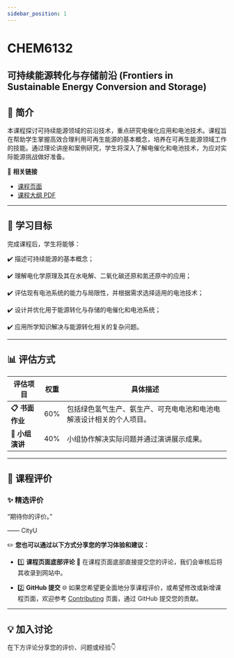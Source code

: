 ```yaml
---
sidebar_position: 1
---
```


# CHEM6132
## 可持续能源转化与存储前沿 (Frontiers in Sustainable Energy Conversion and Storage)

## **📘 简介**
本课程探讨可持续能源领域的前沿技术，重点研究电催化应用和电池技术。课程旨在帮助学生掌握高效合理利用可再生能源的基本概念，培养在可再生能源领域工作的技能。通过理论讲座和案例研究，学生将深入了解电催化和电池技术，为应对实际能源挑战做好准备。

🔗 **相关链接**
- [课程页面](https://www.cityu.edu.hk/catalogue/pg/202425/course/CHEM6132.htm)
- [课程大纲 PDF](https://www.cityu.edu.hk/catalogue/pg/202425/course/CHEM6132.pdf)

---

## **🎯 学习目标**

完成课程后，学生将能够：

✔️ 描述可持续能源的基本概念；

✔️ 理解电化学原理及其在水电解、二氧化碳还原和氮还原中的应用；

✔️ 评估现有电池系统的能力与局限性，并根据需求选择适用的电池技术；

✔️ 设计并优化用于能源转化与存储的电催化和电池系统；

✔️ 应用所学知识解决与能源转化相关的复杂问题。

---

## **📊 评估方式**

| **评估项目**                  | **权重** | **具体描述**                                                                                       |
|------------------------------|---------|---------------------------------------------------------------------------------------------------|
| **📋 书面作业**               | 60%      | 包括绿色氢气生产、氨生产、可充电电池和电池电解液设计相关的个人项目。                                            |
| **📂 小组演讲**               | 40%      | 小组协作解决实际问题并通过演讲展示成果。                                                             |

---

## **💬 课程评价**

### ✨ **精选评价**
<div className={commentStyles.commentBox}>
    <p className={commentStyles.commentText}>
        “期待你的评价。”
    </p>
    <p className={commentStyles.commentAuthor}>—— CityU</p>
</div>

✏️ **您也可以通过以下方式分享您的学习体验和建议：**

- 1️⃣ **课程页面底部评论**
💬 在课程页面底部直接提交您的评论，我们会审核后将其收录到网站中。

- 2️⃣ **GitHub 提交**
🌐 如果您希望更全面地分享课程评价，或希望修改或新增课程页面，欢迎参考 [Contributing](https://penjc.github.io/cityU-navigator/contributing) 页面，通过 GitHub 提交您的贡献。

---

## **💡 加入讨论**

在下方评论分享您的评价、问题或经验👇
<Utterances />